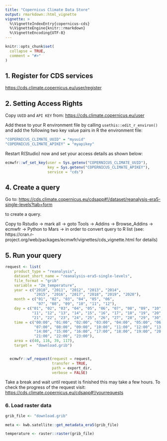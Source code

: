 ```yaml
---
title: "Copernicus Climate Data Store"
output: rmarkdown::html_vignette
vignette: >
  %\VignetteIndexEntry{copernicus-cds}
  %\VignetteEngine{knitr::rmarkdown}
  %\VignetteEncoding{UTF-8}
---
```


```r
knitr::opts_chunk$set(
  collapse = TRUE,
  comment = "#>"
)
```

## 1. Register for CDS services

[https://cds.climate.copernicus.eu/user/register](https://cds.climate.copernicus.eu/user/register)


## 2. Setting Access Rights

Copy `UUID` and `API KEY` from:
[https://cds.climate.copernicus.eu/user](https://cds.climate.copernicus.eu/user)

Add these to your R environment file by calling `usethis::edit_r_environ()`
and add the following two key value pairs in R the environment file:

```r
"COPERNICUS_CLIMATE_UUID" = "myuuid"
"COPERNICUS_CLIMATE_APIKEY" = "myapikey"
```

Restart R(Studio) now and set your access details as shown below:


```r
ecmwfr::wf_set_key(user = Sys.getenv("COPERNICUS_CLIMATE_UUID"),
                   key = Sys.getenv("COPERNICUS_CLIMATE_APIKEY"),
                   service = "cds")

```


## 4. Create a query

Go to: [https://cds.climate.copernicus.eu/cdsapp#!/dataset/reanalysis-era5-single-levels?tab=form](https://cds.climate.copernicus.eu/cdsapp#!/dataset/reanalysis-era5-single-levels?tab=form)

to create a query. 

Copy to Rstudio -> mark all -> goto Tools -> Addins -> Browse_Addins -> ecmwfr 
-> Python to Mars -> in order to convert query to R list (see: 
https://cran.r-project.org/web/packages/ecmwfr/vignettes/cds_vignette.html for 
details)


## 5. Run your query

```r

request <- list(
    product_type = "reanalysis",
    dataset_short_name = "reanalysis-era5-single-levels",
    file_format = "grib"
    variable = "2m_temperature",
    year = c("2010", "2011", "2012", "2013", "2014", 
             "2015", "2016", "2017", "2018", "2019", "2020"),
    month = c("01", "02", "03", "04", "05", "06", 
              "07", "08", "09", "10", "11", "12"),
    day = c("01", "02", "03", "04", "05", "06", "07", "08", "09", "10",
            "11", "12", "13", "14", "15", "16", "17", "18", "19", "20",
            "21", "22", "23", "24", "25", "26", "27", "28", "29", "30", "31"),
    time = c("00:00", "01:00", "02:00", "03:00", "04:00", "05:00", "06:00",
             "07:00", "08:00", "09:00", "10:00", "11:00", "12:00", "13:00",
             "14:00", "15:00", "16:00", "17:00", "18:00", "19:00", "20:00",
             "21:00", "22:00", "23:00"),
    area = c(40, 116, 39, 117),
    target =  "download.grib")


  ecmwfr::wf_request(request = request,
                     transfer = TRUE,
                     path = export_dir,
                     verbose = FALSE)
```

Take a break and wait until request is finished this may take a few hours. To 
check the progress of the request visit: 
[https://cds.climate.copernicus.eu/cdsapp#!/yourrequests](https://cds.climate.copernicus.eu/cdsapp#!/yourrequests)


### 6. Load raster data

```r

grib_file <- "download.grib"

meta <- kwb.satellite::get_metadata_era5(grib_file)

temperature <- raster::raster(grib_file)
```
